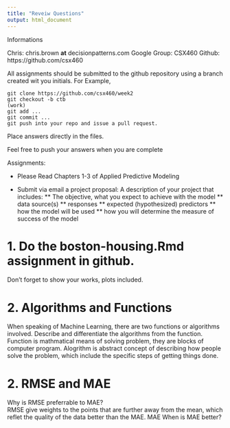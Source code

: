 ---
title: "Reveiw Questions"
output: html_document
---

Informations

Chris: chris.brown **at** decisionpatterns.com
Google Group: CSX460
Github: https://github.com/csx460


All assignments should be submitted to the github repository using a branch created wit you initials. For Example,

    git clone https://github.com/csx460/week2
    git checkout -b ctb
    (work)
    git add ...
    git commit ...
    git push into your repo and issue a pull request.    


Place answers directly in the files.

Feel free to push your answers when you are complete 


Assignments:

* Please Read Chapters 1-3 of Applied Predictive Modeling 


* Submit via email a project proposal: A description of your project that includes:
** The objective, what you expect to achieve with the model
** data source(s)
** responses
** expected (hypothesized) predictors
** how the model will be used 
** how you will determine the measure of success of the model


# 1.  Do the boston-housing.Rmd assignment in github.
Don't forget to show your works, plots included.


# 2. Algorithms and Functions

When speaking of Machine Learning, there are two functions or algorithms involved.
Describe and differentiate the algorithms from the function.
Function is mathmatical means of solving problem, they are blocks of computer program.
Alogrithm is abstract concept of describing how people solve the problem, which include the specific steps of getting things done.

# 2. RMSE and MAE

Why is RMSE preferrable to MAE?  
RMSE give weights to the points that are further away from the mean, which reflet the quality of the data better than the MAE. MAE
When is MAE better? 
